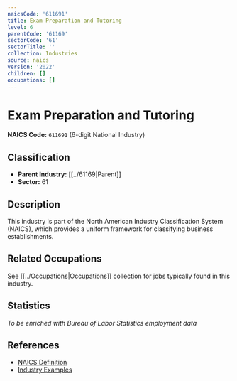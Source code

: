 ```yaml
---
naicsCode: '611691'
title: Exam Preparation and Tutoring
level: 6
parentCode: '61169'
sectorCode: '61'
sectorTitle: ''
collection: Industries
source: naics
version: '2022'
children: []
occupations: []
---
```

# Exam Preparation and Tutoring

**NAICS Code:** `611691` (6-digit National Industry)

## Classification

- **Parent Industry:** [[../61169|Parent]]
- **Sector:** 61

## Description

This industry is part of the North American Industry Classification System (NAICS), which provides a uniform framework for classifying business establishments.

## Related Occupations

See [[../Occupations|Occupations]] collection for jobs typically found in this industry.

## Statistics

*To be enriched with Bureau of Labor Statistics employment data*

## References

- [NAICS Definition](https://www.census.gov/naics/)
- [Industry Examples](https://www.census.gov/naics/2022NAICS/)
